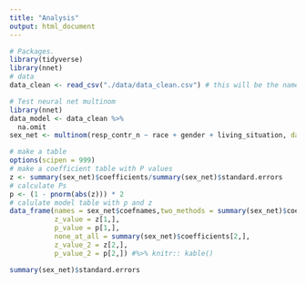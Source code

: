 ```yaml
---
title: "Analysis"
output: html_document
---
```


```r
# Packages. 
library(tidyverse)
library(nnet)
# data 
data_clean <- read_csv("./data/data_clean.csv") # this will be the name of the cleaned data. 
```

```r
# Test neural net multinom 
library(nnet)
data_model <- data_clean %>% 
  na.omit
sex_net <- multinom(resp_contr_n ~ race + gender + living_situation, data = data_model)

# make a table 
options(scipen = 999)
# make a coefficient table with P values 
z <- summary(sex_net)$coefficients/summary(sex_net)$standard.errors
# calculate Ps 
p <- (1 - pnorm(abs(z))) * 2
# calulate model table with p and z
data_frame(names = sex_net$coefnames,two_methods = summary(sex_net)$coefficients[1,], 
           z_value = z[1,],
           p_value = p[1,],
           none_at_all = summary(sex_net)$coefficients[2,],
           z_value_2 = z[2,],
           p_value_2 = p[2,]) #%>% knitr:: kable()

summary(sex_net)$standard.errors

```

